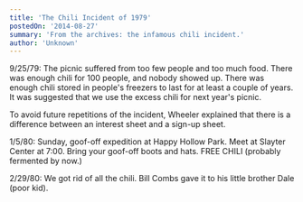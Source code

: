 ```yaml
---
title: 'The Chili Incident of 1979'
postedOn: '2014-08-27'
summary: 'From the archives: the infamous chili incident.'
author: 'Unknown'
---
```


9/25/79: The picnic suffered from too few people and too much food. There was enough chili for 100 people, and
nobody showed up. There was enough chili stored in people's freezers to last for at least a couple of years. It was
suggested that we use the excess chili for next year's picnic.

To avoid future repetitions of the incident, Wheeler explained that there is a difference between an interest sheet
and a sign-up sheet.

1/5/80: Sunday, goof-off expedition at Happy Hollow Park. Meet at Slayter Center at 7:00. Bring your goof-off boots
and hats. FREE CHILI (probably fermented by now.)

2/29/80: We got rid of all the chili. Bill Combs gave it to his little brother Dale (poor kid).